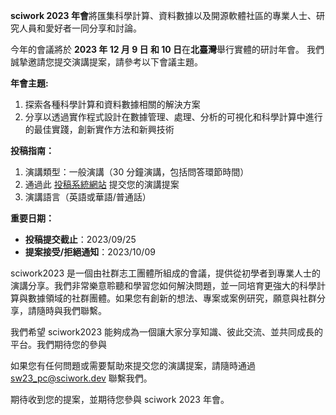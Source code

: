 **sciwork 2023 年會**將匯集科學計算、資料數據以及開源軟體社區的專業人士、研究人員和愛好者一同分享和討論。

今年的會議將於 **2023 年 12 月 9 日 和 10 日**在**北臺灣**舉行實體的研討年會。
我們誠摯邀請您提交演講提案，請參考以下會議主題。

**年會主題:**

1. 探索各種科學計算和資料數據相關的解決方案
2. 分享以透過實作程式設計在數據管理、處理、分析的可視化和科學計算中進行的最佳實踐，創新實作方法和新興技術

**投稿指南：**

1. 演講類型：一般演講（30 分鐘演講，包括問答環節時間）
2. 通過此 [投稿系統網站](https://pretalx.sciwork.dev/sw23 'sciwork2023 投稿入口網站') 提交您的演講提案
3. 演講語言（英語或華語/普通話）

**重要日期：**

- **投稿提交截止**：2023/09/25
- **提案接受/拒絕通知**：2023/10/09

sciwork2023 是一個由社群志工團體所組成的會議，提供從初學者到專業人士的演講分享。我們非常樂意聆聽和學習您如何解決問題，並一同培育更強大的科學計算與數據領域的社群團體。如果您有創新的想法、專案或案例研究，願意與社群分享，請隨時與我們聯繫。

我們希望 sciwork2023 能夠成為一個讓大家分享知識、彼此交流、並共同成長的平台。我們期待您的參與

如果您有任何問題或需要幫助來提交您的演講提案，請隨時通過 sw23_pc@sciwork.dev 聯繫我們。

期待收到您的提案，並期待您參與 sciwork 2023 年會。
